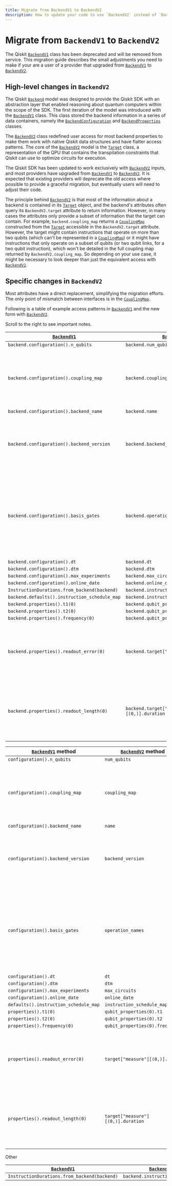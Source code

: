 ```yaml
---
title: Migrate from BackendV1 to BackendV2
description: How to update your code to use `BackendV2` instead of `BackendV1`.
---
```


# Migrate from `BackendV1` to `BackendV2`

The Qiskit [`BackendV1`](/api/qiskit/qiskit.providers.BackendV1) class has been deprecated and will be removed from service. This migration guide describes the small adjustments you need to make if your are a user of a provider that upgraded from [`BackendV1`](/api/qiskit/qiskit.providers.BackendV1) to [`BackendV2`](/api/qiskit/qiskit.providers.BackendV2).


## High-level changes in `BackendV2`

The Qiskit [`Backend`](/api/qiskit/qiskit.providers.Backend) model was designed to provide the Qiskit SDK with an abstraction
layer that enabled reasoning about quantum computers within the scope of the SDK. The first iteration of the model was introduced with the
[`BackendV1`](/api/qiskit/qiskit.providers.BackendV1) class. This class stored the backend information in a series
of data containers, namely the [`BackendConfiguration`](/api/qiskit/qiskit.providers.models.BackendConfiguration) and
[`BackendProperties`](/api/qiskit/qiskit.providers.models.BackendProperties) classes.

The [`BackendV2`](/api/qiskit/qiskit.providers.BackendV2) class redefined
user access for most backend properties to make them work with native Qiskit data structures and have flatter
access patterns. The core of the [`BackendV2`](/api/qiskit/qiskit.providers.BackendV2) model is the
[`Target`](/api/qiskit/qiskit.transpiler.Target) class, a representation of the QPU that contains the transpilation constraints that Qiskit can use to optimize circuits for execution.

The Qiskit SDK has been updated to work exclusively with [`BackendV2`](/api/qiskit/qiskit.providers.BackendV2) inputs,
and most providers have upgraded from [`BackendV1`](/api/qiskit/qiskit.providers.BackendV1) to [`BackendV2`](/api/qiskit/qiskit.providers.BackendV2). It is expected that existing providers will deprecate the old access where possible to provide a graceful migration, but eventually users will need to adjust their code.

The principle behind [`BackendV2`](/api/qiskit/qiskit.providers.BackendV2) is
that most of the information about a backend is contained in its
[`Target`](/api/qiskit/qiskit.transpiler.Target) object, and the backend's attributes often query
its `BackendV2.target` attribute to return information. However, in many cases the attributes only provide
a subset of information that the target can contain. For example, `backend.coupling_map`
returns a [`CouplingMap`](/api/qiskit/qiskit.transpiler.CouplingMap) constructed from the
[`Target`](/api/qiskit/qiskit.transpiler.Target) accessible in the
`BackendV2.target` attribute. However, the target might contain
instructions that operate on more than two qubits (which can't be represented in a
[`CouplingMap`](/api/qiskit/qiskit.transpiler.CouplingMap)) or it might have instructions that only operate on
a subset of qubits (or two qubit links, for a two qubit instruction), which won't be
detailed in the full coupling map returned by
`BackendV2.coupling_map`. So depending on your use case,
it might be necessary to look deeper than just the equivalent access with
[`BackendV2`](/api/qiskit/qiskit.providers.BackendV2).

## Specific changes in `BackendV2`

Most attributes have a direct replacement, simplifying the migration efforts. The only point of mismatch between interfaces is in the [`CouplingMap`](/api/qiskit/qiskit.transpiler.CouplingMap).


Following is a table of example access patterns in [`BackendV1`](/api/qiskit/qiskit.providers.BackendV1) and the new form
with [`BackendV2`](/api/qiskit/qiskit.providers.BackendV2).

<Admonition type="important">
Scroll to the right to see important notes.
</Admonition>

|[`BackendV1`](/api/qiskit/qiskit.providers.BackendV1) | [`BackendV2`](/api/qiskit/qiskit.providers.BackendV2) | Notes |
| --- | --- | --- |
|`backend.configuration().n_qubits` | `backend.num_qubits`| |
|`backend.configuration().coupling_map` | `backend.coupling_map` | The return from [`BackendV2`](/api/qiskit/qiskit.providers.BackendV2) is a [`CouplingMap`](/api/qiskit/qiskit.transpiler.CouplingMap) object. In [`BackendV1`](/api/qiskit/qiskit.providers.BackendV1) it is an edge list. Also, this is just a view of the information contained in `backend.target` which may only be a subset of the information contained in the [`Target`](/api/qiskit/qiskit.transpiler.Target) object. |
|`backend.configuration().backend_name` | `backend.name` | |
|`backend.configuration().backend_version` | `backend.backend_version` | The `BackendV2.version` attribute represents the version of the abstract [`Backend`](/api/qiskit/qiskit.providers.Backend) interface that the object implements, while `BackendV2.backend_version` is metadata about the version of the backend itself. |
|`backend.configuration().basis_gates` | `backend.operation_names` | The [`BackendV2`](/api/qiskit/qiskit.providers.BackendV2) returns a list of operation names contained in the `backend.target` attribute. The [`Target`](/api/qiskit/qiskit.transpiler.Target) might contain more information than can be expressed by this list of names. For example, some operations only work on a subset of qubits, and some names implement the same gate with different parameters.|
|`backend.configuration().dt`|`backend.dt`| |
|`backend.configuration().dtm`|`backend.dtm` | |
|`backend.configuration().max_experiments` |`backend.max_circuits` | |
|`backend.configuration().online_date` | `backend.online_date`| |
|`InstructionDurations.from_backend(backend)`|`backend.instruction_durations`| |
|`backend.defaults().instruction_schedule_map`|`backend.instruction_schedule_map`| |
|`backend.properties().t1(0)`|`backend.qubit_properties(0).t1`| |
|`backend.properties().t2(0)`|`backend.qubit_properties(0).t2`| |
|`backend.properties().frequency(0)`|`backend.qubit_properties(0).frequency`| |
|`backend.properties().readout_error(0)`|`backend.target["measure"][(0,)].error`| In [`BackendV2`](/api/qiskit/qiskit.providers.BackendV2), the error rate for the [`Measure`](/api/qiskit/circuit#measure) operation on a given qubit is used to model the readout error. However, a [`BackendV2`](/api/qiskit/qiskit.providers.BackendV2) object can implement multiple measurement types and list them separately in a [`Target`](/api/qiskit/qiskit.transpiler.Target).|
|`backend.properties().readout_length(0)`|`backend.target["measure"][(0,)].duration`| In [`BackendV2`](/api/qiskit/qiskit.providers.BackendV2), the duration for the [`Measure`](/api/qiskit/circuit#measure) operation on a given qubit is used to model the readout length. However, a [`BackendV2`](/api/qiskit/qiskit.providers.BackendV2) object can implement multiple measurement types and list them separately in a [`Target`](/api/qiskit/qiskit.transpiler.Target).|

|[`BackendV1`](/api/qiskit/qiskit.providers.BackendV1) method | [`BackendV2`](/api/qiskit/qiskit.providers.BackendV2) method | Notes |
| --- | --- | --- |
|`configuration().n_qubits` | `num_qubits`| |
|`configuration().coupling_map` | `coupling_map` | The return from [`BackendV2`](/api/qiskit/qiskit.providers.BackendV2) is a [`CouplingMap`](/api/qiskit/qiskit.transpiler.CouplingMap) object. In [`BackendV1`](/api/qiskit/qiskit.providers.BackendV1) it is an edge list. Also, this is just a view of the information contained in `backend.target` which may only be a subset of the information contained in the [`Target`](/api/qiskit/qiskit.transpiler.Target) object. |
|`configuration().backend_name` | `name` | |
|`configuration().backend_version` | `backend_version` | The `BackendV2.version` attribute represents the version of the abstract [`Backend`](/api/qiskit/qiskit.providers.Backend) interface that the object implements, while `BackendV2.backend_version` is metadata about the version of the backend itself. |
|`configuration().basis_gates` | `operation_names` | The [`BackendV2`](/api/qiskit/qiskit.providers.BackendV2) returns a list of operation names contained in the `backend.target` attribute. The [`Target`](/api/qiskit/qiskit.transpiler.Target) might contain more information than can be expressed by this list of names. For example, some operations only work on a subset of qubits, and some names implement the same gate with different parameters.|
|`configuration().dt`|`dt`| |
|`configuration().dtm`|`dtm` | |
|`configuration().max_experiments` |`max_circuits` | |
|`configuration().online_date` | `online_date`| |
|`defaults().instruction_schedule_map`|`instruction_schedule_map`| |
|`properties().t1(0)`|`qubit_properties(0).t1`| |
|`properties().t2(0)`|`qubit_properties(0).t2`| |
|`properties().frequency(0)`|`qubit_properties(0).frequency`| |
|`properties().readout_error(0)`|`target["measure"][(0,)].error`| In [`BackendV2`](/api/qiskit/qiskit.providers.BackendV2), the error rate for the [`Measure`](/api/qiskit/circuit#measure) operation on a given qubit is used to model the readout error. However, a [`BackendV2`](/api/qiskit/qiskit.providers.BackendV2) object can implement multiple measurement types and list them separately in a [`Target`](/api/qiskit/qiskit.transpiler.Target).|
|`properties().readout_length(0)`|`target["measure"][(0,)].duration`| In [`BackendV2`](/api/qiskit/qiskit.providers.BackendV2), the duration for the [`Measure`](/api/qiskit/circuit#measure) operation on a given qubit is used to model the readout length. However, a [`BackendV2`](/api/qiskit/qiskit.providers.BackendV2) object can implement multiple measurement types and list them separately in a [`Target`](/api/qiskit/qiskit.transpiler.Target).|

Other

|[`BackendV1`](/api/qiskit/qiskit.providers.BackendV1) | [`BackendV2`](/api/qiskit/qiskit.providers.BackendV2) |
| --- | --- |
|`InstructionDurations.from_backend(backend)`|`backend.instruction_durations`|
